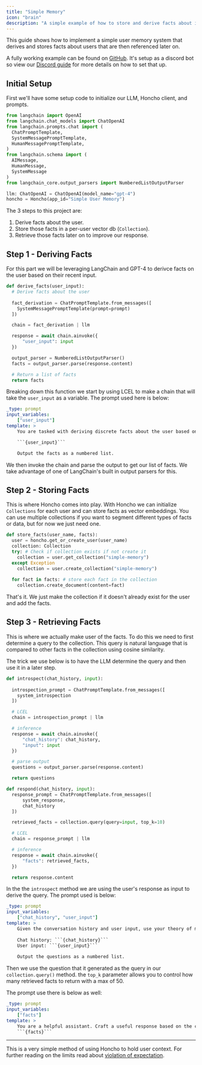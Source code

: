 ```yaml
---
title: "Simple Memory"
icon: "brain"
description: "A simple example of how to store and derive facts about individual users"
---
```


This guide shows how to implement a simple user memory system that derives and stores facts about users that
are then referenced later on. 

A fully working example can be found on [GitHub](https://github.com/plastic-labs/honcho/tree/main/example/discord/honcho-fact-memory).
It's setup as a discord bot so view our [Discord guide](../interfaces/discord)
for more details on how to set that up.

## Initial Setup

First we'll have some setup code to initialize our LLM, Honcho client, and prompts.

```python
from langchain import OpenAI
from langchain.chat_models import ChatOpenAI
from langchain.prompts.chat import (
  ChatPromptTemplate,
  SystemMessagePromptTemplate,
  HumanMessagePromptTemplate,
)
from langchain.schema import (
  AIMessage,
  HumanMessage,
  SystemMessage
)
from langchain_core.output_parsers import NumberedListOutputParser

llm: ChatOpenAI = ChatOpenAI(model_name="gpt-4")
honcho = Honcho(app_id="Simple User Memory")
```

The 3 steps to this project are:

1. Derive facts about the user.
2. Store those facts in a per-user vector db (`Collection`).
3. Retrieve those facts later on to improve our response.


## Step 1 - Deriving Facts

For this part we will be leveraging LangChain and GPT-4 to derivce facts on the user based on their recent input.

```python
def derive_facts(user_input):
  # Derive facts about the user
  
  fact_derivation = ChatPromptTemplate.from_messages([
    SystemMessagePromptTemplate(prompt=prompt)
  ])

  chain = fact_derivation | llm

  response = await chain.ainvoke({
      "user_input": input
  })

  output_parser = NumberedListOutputParser()
  facts = output_parser.parse(response.content)

  # Return a list of facts
  return facts
```

Breaking down this function we start by using LCEL to make a chain that will take the `user_input` as a variable. The
prompt used here is below:

```yaml
_type: prompt
input_variables:
    ["user_input"]
template: >
    You are tasked with deriving discrete facts about the user based on their input. The goal is to only extract absolute facts from the message, do not make inferences beyond the text provided.

    ```{user_input}```

    Output the facts as a numbered list.
```

We then invoke the chain and parse the output to get our list of facts. We take advantage of one of LangChain's built in output parsers for this.

## Step 2 - Storing Facts

This is where Honcho comes into play. With Honcho we can initialize `Collections` for each user and can store facts as vector embeddings. You can use multiple collections if you want to segment different types of facts or data, but for now we just need one. 

```python
def store_facts(user_name, facts):
  user = honcho.get_or_create_user(user_name)
  collection: Collection
  try: # Check if collection exists if not create it
    collection = user.get_collection("simple-memory")
  except Exception
    collection = user.create_collection("simple-memory")
 
  for fact in facts: # store each fact in the collection
    collection.create_document(content=fact)

```

That's it. We just make the collection if it doesn't already exist for the user and add the facts.

## Step 3 - Retrieving Facts

This is where we actually make user of the facts. To do this we need to first determine a query to the collection. This query is natural language that is compared to other facts in the collection using cosine similarity.

The trick we use below is to have the LLM determine the query and then use it in a later step.

```python
def introspect(chat_history, input):
  
  introspection_prompt = ChatPromptTemplate.from_messages([
    system_introspection
  ])

  # LCEL
  chain = introspection_prompt | llm

  # inference
  response = await chain.ainvoke({
      "chat_history": chat_history,
      "input": input
  })

  # parse output
  questions = output_parser.parse(response.content)

  return questions

def respond(chat_history, input):
  response_prompt = ChatPromptTemplate.from_messages([
      system_response,
      chat_history
  ])

  retrieved_facts = collection.query(query=input, top_k=10)

  # LCEL
  chain = response_prompt | llm

  # inference
  response = await chain.ainvoke({
      "facts": retrieved_facts,
  })

  return response.content

```

In the the `introspect` method we are using the user's response as input to derive the query. The prompt used is below:

```yaml
_type: prompt
input_variables:
    ["chat_history", "user_input"]
template: >
    Given the conversation history and user input, use your theory of mind skills to list out questions you'd like to know about the user in order to best respond to them. 
    
    Chat history: ```{chat_history}```
    User input: ```{user_input}```
    
    Output the questions as a numbered list.
```

Then we use the question that it generated as the query in our `collection.query()` method. the `top_k` parameter allows you to control
how many retrieved facts to return with a max of 50.

The prompt use there is below as well:

```yaml
_type: prompt
input_variables:
    ["facts"]
template: >
    You are a helpful assistant. Craft a useful response based on the context provided in the conversation history and the facts we know about the user:
    ```{facts}```
```
---

This is a very simple method of using Honcho to hold user context. For further reading on the limits read about 
[violation of expectation](https://arxiv.org/abs/2310.06983).
